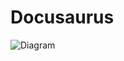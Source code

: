 
# Docusaurus

![Diagram](../images/diagram.svg 'Diagram')

<H5PLocalHTML 
contentId="hotspot"
title="Hot Spot"
/>
<H5PLocalHTML 
contentId="multiplechoice"
title="Multiple Choice"
/>

<H5PLink
src="https://testing-oicr.h5p.com/content/1292411552878674258/embed"
height="500px"
title="Interactive Content"
/>

<H5PLink
  src="https://testing-oicr.h5p.com/content/1292413201128160028/embed"
  height="500px"
  title="Interactive Content"
/>
<H5PLink
  src="https://testing-oicr.h5p.com/content/1292413203664716658/embed"
  height="500px"
  title="Interactive Content"
/>
<H5PLink
  src="https://testing-oicr.h5p.com/content/1292413519615786418/embed"
  height="500px"
  title="Interactive Content"
/>